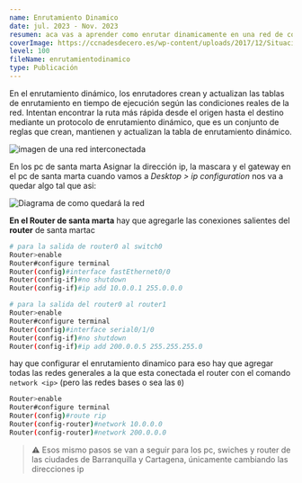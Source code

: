 ```yaml
---
name: Enrutamiento Dinamico
date: jul. 2023 - Nov. 2023
resumen: aca vas a aprender como enrutar dinamicamente en una red de computadoras con cisico packet tracer
coverImage: https://ccnadesdecero.es/wp-content/uploads/2017/12/Situaci%C3%B3n-de-Routing-Din%C3%A1mico.png
level: 100
fileName: enrutamientodinamico
type: Publicación
---
```


En el enrutamiento dinámico, los enrutadores crean y actualizan las tablas de enrutamiento en tiempo de ejecución según las condiciones reales de la red. Intentan encontrar la ruta más rápida desde el origen hasta el destino mediante un protocolo de enrutamiento dinámico, que es un conjunto de reglas que crean, mantienen y actualizan la tabla de enrutamiento dinámico.

![imagen de una red interconectada](https://ccnadesdecero.es/wp-content/uploads/2017/12/Situaci%C3%B3n-de-Routing-Din%C3%A1mico.png)

En los pc de santa marta Asignar la dirección ip, la mascara y el gateway en el pc de santa marta cuando vamos a _Desktop > ip configuration_ nos va a quedar algo tal que asi:

![Diagrama de como quedará la red](https://community.cisco.com/t5/image/serverpage/image-id/176793iB9991DDEB6CF25FC/image-size/large?v=v2&px=999)

**En el Router de santa marta** hay que agregarle las conexiones salientes del **router** de santa martac

```bash filename="app.js"
# para la salida de router0 al switch0
Router>enable
Router#configure terminal
Router(config)#interface fastEthernet0/0
Router(config-if)#no shutdown
Router(config-if)#ip add 10.0.0.1 255.0.0.0

# para la salida del router0 al router1
Router>enable
Router#configure terminal
Router(config)#interface serial0/1/0
Router(config-if)#no shutdown
Router(config-if)#ip add 200.0.0.5 255.255.255.0
```

hay que configurar el enrutamiento dinamico para eso hay que agregar todas las redes generales a la que esta conectada el router con el comando `network <ip>` (pero las redes bases o sea las `0`)

```bash filename="prubea.js"
Router>enable
Router#configure terminal
Router(config)#route rip
Router(config-router)#network 10.0.0.0
Router(config-router)#network 200.0.0.0
```

> ⚠️ Esos mismo pasos se van a seguir para los pc, swiches y router de las ciudades de Barranquilla y Cartagena, únicamente cambiando las direcciones ip

